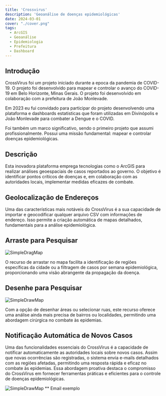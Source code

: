 ```yaml
---
title: 'Crossvirus'
description: 'Geoanálise de doenças epidemiológicas'
date: 2024-03-01
cover: "./cover.png"
tags:
  - ArcGIS
  - Geoanálise
  - Epidemiologia
  - Prefeitura
  - Dashboard
---
```


## Introdução
CrossVirus foi um projeto iniciado durante a epoca da pandemia de COVID-19. O projeto foi desenvolvido para mapear e controlar o avanço do COVID-19 em Belo Horizonte, Minas Gerais. O projeto foi desenvolvido em colaboração com a prefeitura de João Monlevade.

Em 2023 eu fui convidado para participar do projeto desenvolvendo uma plataforma e dashboards estatisticas que foram utilizadas em Divinópolis e João Monlevade para combater a Dengue e o COVID.

Foi também um marco significativo, sendo o primeiro projeto que assumi profissionalmente. Possui uma missão fundamental: mapear e controlar doenças epidemiológicas.

## Descrição
Esta inovadora plataforma emprega tecnologias como o ArcGIS para realizar análises geoespaciais de casos reportados ao governo. O objetivo é identificar pontos críticos de doenças e, em colaboração com as autoridades locais, implementar medidas eficazes de combate.

## Geolocalização de Endereços
Uma das características mais notáveis do CrossVirus é a sua capacidade de importar e geocodificar qualquer arquivo CSV com informações de endereço. Isso permite a criação automática de mapas detalhados, fundamentais para a análise epidemiológica.

## Arraste para Pesquisar
![SimpleDragMap](./drag-map.png)

O recurso de arrastar no mapa facilita a identificação de regiões específicas da cidade ou a filtragem de casos por semana epidemiológica, proporcionando uma visão abrangente da propagação da doença.

## Desenhe para Pesquisar
![SimpleDrawMap](./draw-map.png)

Com a opção de desenhar áreas ou selecionar ruas, este recurso oferece uma análise ainda mais precisa de bairros ou localidades, permitindo uma abordagem cirúrgica no combate às epidemias.



## Notificação Automática de Novos Casos
Uma das funcionalidades essenciais do CrossVirus é a capacidade de notificar automaticamente as autoridades locais sobre novos casos. Assim que novas ocorrências são registradas, o sistema envia e-mails detalhados com as regiões afetadas, permitindo uma resposta rápida e eficaz no combate às epidemias. Essa abordagem proativa destaca o compromisso do CrossVirus em fornecer ferramentas práticas e eficientes para o controle de doenças epidemiológicas.

![SimpleDrawMap](./email.png)
** Email exemplo